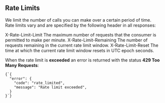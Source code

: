 
## Rate Limits

We limit the number of calls you can make over a certain period of time.
Rate limits vary and are specified by the following header in all responses:

<HeadersTable>
  <Row>
    <BoldCell>X-Rate-Limit-Limit</BoldCell>
    <Cell>The maximum number of requests that the consumer is permitted to
    make per minute.</Cell>
  </Row>
  <Row>
    <BoldCell>X-Rate-Limit-Remaining</BoldCell>
    <Cell>The number of requests remaining in the current rate limit window.</Cell>
  </Row>
  <Row>
    <BoldCell>X-Rate-Limit-Reset</BoldCell>
    <Cell>The time at which the current rate limit window resets in UTC
    epoch seconds.</Cell>
  </Row>
</HeadersTable>

When the rate limit is **exceeded** an error is returned with the status **429 Too Many Requests**:

<Example>
  <Code key="code">{`{
  "error": {
    "code": "rate_limited",
    "message": "Rate limit exceeded",
  }
}`}</Code>
</Example>

